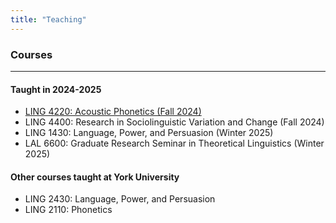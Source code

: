 ```yaml
---
title: "Teaching"
---
```


### Courses

---

#### Taught in 2024-2025

* [LING 4220: Acoustic Phonetics (Fall 2024)](acoustic_phonetics.html/)
* LING 4400: Research in Sociolinguistic Variation and Change (Fall 2024)
* LING 1430: Language, Power, and Persuasion (Winter 2025)
* LAL 6600: Graduate Research Seminar in Theoretical Linguistics (Winter 2025)

#### Other courses taught at York University

* LING 2430: Language, Power, and Persuasion
* LING 2110: Phonetics


